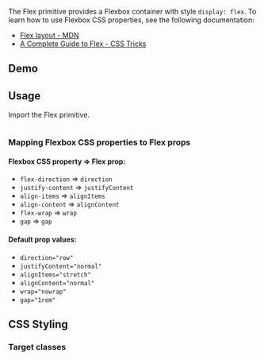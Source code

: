 
The Flex primitive provides a Flexbox container with style `display: flex`. To learn how to use Flexbox CSS properties, see the following documentation:

- [Flex layout - MDN](https://developer.mozilla.org/en-US/docs/Learn/CSS/CSS_layout/Flexbox)
- [A Complete Guide to Flex - CSS Tricks](https://css-tricks.com/snippets/css/a-guide-to-flexbox/)

## Demo

<FlexDemo />

## Usage

Import the Flex primitive.

<Example>
  <View>
    <DefaultFlexExample />
  </View>
  
  <ExampleCode>

```jsx file=../examples/DefaultFlexExample.tsx

```

  </ExampleCode>
</Example>

### Mapping Flexbox CSS properties to Flex props

#### Flexbox CSS property => Flex prop:

- `flex-direction` => `direction`
- `justify-content` => `justifyContent`
- `align-items` => `alignItems`
- `align-content` => `alignContent`
- `flex-wrap` => `wrap`
- `gap` => `gap`

#### Default prop values:

- `direction="row"`
- `justifyContent="normal"`
- `alignItems="stretch"`
- `alignContent="normal"`
- `wrap="nowrap"`
- `gap="1rem"`

## CSS Styling

### Target classes

<ComponentStyleDisplay componentName="Flex" />

